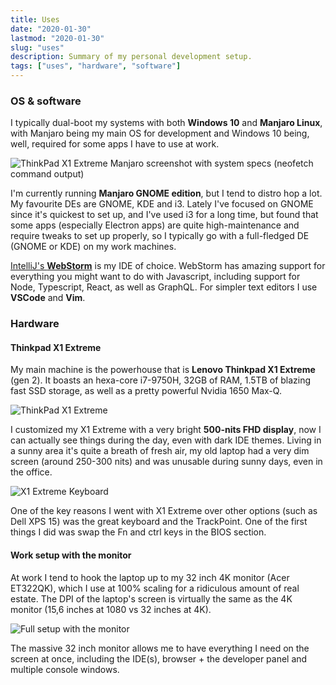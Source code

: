 ```yaml
---
title: Uses
date: "2020-01-30"
lastmod: "2020-01-30"
slug: "uses"
description: Summary of my personal development setup.
tags: ["uses", "hardware", "software"]
---
```


### OS & software

I typically dual-boot my systems with both **Windows 10** and **Manjaro Linux**, with Manjaro being my main OS for development and Windows 10 being, well, required for some apps I have to use at work.

![ThinkPad X1 Extreme Manjaro screenshot with system specs (neofetch command output)](/articles/uses/man_screenshot.png)

I'm currently running **Manjaro GNOME edition**, but I tend to distro hop a lot. My favourite DEs are GNOME, KDE and i3. Lately I've focused on GNOME since it's quickest to set up, and I've used i3 for a long time, but found that some apps (especially Electron apps) are quite high-maintenance and require tweaks to set up properly, so I typically go with a full-fledged DE (GNOME or KDE) on my work machines.

[IntelliJ's **WebStorm**](https://www.jetbrains.com/webstorm/) is my IDE of choice. WebStorm has amazing support for everything you might want to do with Javascript, including support for Node, Typescript, React, as well as GraphQL. For simpler text editors I use **VSCode** and **Vim**.

### Hardware

#### Thinkpad X1 Extreme

My main machine is the powerhouse that is **Lenovo Thinkpad X1 Extreme** (gen 2). It boasts an hexa-core i7-9750H, 32GB of RAM, 1.5TB of blazing fast SSD storage, as well as a pretty powerful Nvidia 1650 Max-Q.

![ThinkPad X1 Extreme](/articles/uses/laptop.jpg)

I customized my X1 Extreme with a very bright **500-nits FHD display**, now I can actually see things during the day, even with dark IDE themes. Living in a sunny area it's quite a breath of fresh air, my old laptop had a very dim screen (around 250-300 nits) and was unusable during sunny days, even in the office.

![X1 Extreme Keyboard](/articles/uses/keyboard.jpg)

One of the key reasons I went with X1 Extreme over other options (such as Dell XPS 15) was the great keyboard and the TrackPoint. One of the first things I did was swap the Fn and ctrl keys in the BIOS section.

#### Work setup with the monitor

At work I tend to hook the laptop up to my 32 inch 4K monitor (Acer ET322QK), which I use at 100% scaling for a ridiculous amount of real estate. The DPI of the laptop's screen is virtually the same as the 4K monitor (15,6 inches at 1080 vs 32 inches at 4K).

![Full setup with the monitor](/articles/uses/setup.jpg)

The massive 32 inch monitor allows me to have everything I need on the screen at once, including the IDE(s), browser + the developer panel and multiple console windows.
